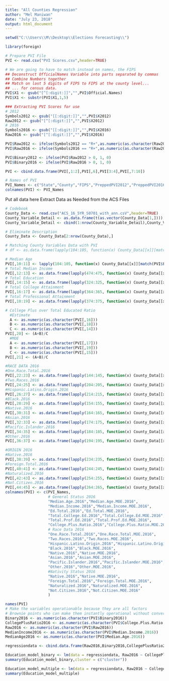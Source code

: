 ```yaml
---
title: "All Counties Regression"
author: "Mel Maniwan"
date: "July 23, 2018"
output: html_document
---
```


```r
setwd("C:\\Users\\M\\Desktop\\Elections Forecasting\\")

library(foreign)

# Prepare PVI File
PVI <- read.csv("PVI Scores.csv",header=TRUE)

# We are going to have to match instead on names, the FIPS
## Deconstruct OfficialNames Variable into parts separated by commas
## Combine Numbers together
## Match on last 5 digits of FIPS to FIPS at the county level...
## ... for census data.
PVI$X1 <- gsub("[^[:digit:]]","",PVI$Official.Names)
PVI$X1 <- substr(PVI$X1,1,5)

### Extracting PVI Scores for use
# 2012
Symbols2012 <- gsub("[[:digit:]]","",PVI$X2012)
Raw2012 <- gsub("[^[:digit:]]","",PVI$X2012)
# 2016
Symbols2016 <- gsub("[[:digit:]]","",PVI$X2016)
Raw2016 <- gsub("[^[:digit:]]","",PVI$X2016)

PVI$Raw2012 <- ifelse(Symbols2012 == "R+",as.numeric(as.character(Raw2012)),-1*as.numeric(as.character(Raw2012)))
PVI$Raw2016 <- ifelse(Symbols2016 == "R+",as.numeric(as.character(Raw2016)),-1*as.numeric(as.character(Raw2016)))

PVI$Binary2012 <- ifelse(PVI$Raw2012 > 0, 1, 0)
PVI$Binary2016 <- ifelse(PVI$Raw2016 > 0, 1, 0)

PVI <- cbind.data.frame(PVI[,1:2],PVI[,6],PVI[3:4],PVI[,7:10])

# Names of PVI 
PVI_Names <- c("State","County","FIPS","PreppedPVI2012","PreppedPVI2016","Raw2012","Raw2016","Binary2012","Binary2016")
colnames(PVI) <- PVI_Names
```


Put all data here
Extract Data as Needed from the ACS Files
```r
# Codebook
County_Data <- read.csv("ACS_16_5YR_S0701_with_ann.csV",header=TRUE)
County_Variable_Detail <- as.data.frame(t(as.vector(County_Data[1,])))
County_Variable_Detail <- cbind(1:nrow(County_Variable_Detail),County_Variable_Detail)

# Eliminate Description
County_Data <- County_Data[2:nrow(County_Data),]

# Matching County Variables Data with PVI
# df <- as.data.frame(lapply(104:105, function(x) County_Data[[x]][match(PVI$FIPS, County_Data$GEO.id2)]))

# Median Age
PVI[,10:11] <- lapply(104:105, function(x) County_Data[[x]][match(PVI$FIPS, County_Data$GEO.id2)])
# Total Median Income
PVI[,12:13] <- as.data.frame(lapply(474:475, function(x) County_Data[[x]][match(PVI$FIPS, County_Data$GEO.id2)]))
# Total Education
PVI[,14:15] <- as.data.frame(lapply(324:325, function(x) County_Data[[x]][match(PVI$FIPS, County_Data$GEO.id2)]))
# Total College Attainment
PVI[,16:17] <- as.data.frame(lapply(364:365, function(x) County_Data[[x]][match(PVI$FIPS, County_Data$GEO.id2)]))
# Total Professional Attainment
PVI[,18:19] <- as.data.frame(lapply(374:375, function(x) County_Data[[x]][match(PVI$FIPS, County_Data$GEO.id2)]))

# College Plus over Total Educated Ratio
  #Estimate
  A <- as.numeric(as.character(PVI[,16]))
  B <- as.numeric(as.character(PVI[,18]))
  C <- as.numeric(as.character(PVI[,14]))
PVI[,20] <- (A+B)/C
  #MOE
  A <- as.numeric(as.character(PVI[,17]))
  B <- as.numeric(as.character(PVI[,19]))
  C <- as.numeric(as.character(PVI[,15]))
PVI[,21] <- (A+B)/C 

#RACE DATA 2016
#One.Race.Total.2016
PVI[,22:23] <- as.data.frame(lapply(144:145, function(x) County_Data[[x]][match(PVI$FIPS, County_Data$GEO.id2)]))
#Two.Races.2016
PVI[,24:25] <- as.data.frame(lapply(204:205, function(x) County_Data[[x]][match(PVI$FIPS, County_Data$GEO.id2)]))
#Hispanic.Latino.Origin.2016
PVI[,26:27] <- as.data.frame(lapply(214:215, function(x) County_Data[[x]][match(PVI$FIPS, County_Data$GEO.id2)]))
#Black.2016
PVI[,28:29] <- as.data.frame(lapply(154:155, function(x) County_Data[[x]][match(PVI$FIPS, County_Data$GEO.id2)]))
#Native.2016
PVI[,30:31] <- as.data.frame(lapply(164:165, function(x) County_Data[[x]][match(PVI$FIPS, County_Data$GEO.id2)]))
#Asian.2016
PVI[,32:33] <- as.data.frame(lapply(174:175, function(x) County_Data[[x]][match(PVI$FIPS, County_Data$GEO.id2)]))
#Pacific.Islander.2016
PVI[,34:35] <- as.data.frame(lapply(184:185, function(x) County_Data[[x]][match(PVI$FIPS, County_Data$GEO.id2)]))
#Other.2016
PVI[,36:37] <- as.data.frame(lapply(194:195, function(x) County_Data[[x]][match(PVI$FIPS, County_Data$GEO.id2)]))

#ORIGIN 2016
#Native.2016
PVI[,38:39] <- as.data.frame(lapply(234:235, function(x) County_Data[[x]][match(PVI$FIPS, County_Data$GEO.id2)]))
#Foreign.Total.2016
PVI[,40:41] <- as.data.frame(lapply(244:245, function(x) County_Data[[x]][match(PVI$FIPS, County_Data$GEO.id2)]))
#Naturalized.2016
PVI[,42:43] <- as.data.frame(lapply(254:255, function(x) County_Data[[x]][match(PVI$FIPS, County_Data$GEO.id2)]))
#Not.Citizen.2016
PVI[,44:45] <- as.data.frame(lapply(264:265, function(x) County_Data[[x]][match(PVI$FIPS, County_Data$GEO.id2)]))
colnames(PVI) <- c(PVI_Names,
                   # General Status 2016
                   "Median.Age.2016","Median.Age.MOE.2016", 
                   "Median.Income.2016","Median.Income.MOE.2016",
                   "Ed.Total.2016","Ed.Total.MOE.2016",
                   "Total.College.Ed.2016","Total.College.Ed.MOE.2016",
                   "Total.Prof.Ed.2016","Total.Prof.Ed.MOE.2016",
                   "College.Plus.Ratio.2016","College.Plus.Ratio.MOE.2016",
                   # Race Data 2016
                   "One.Race.Total.2016","One.Race.Total.MOE.2016", 
                   "Two.Races.2016","Two.Races.MOE.2016",
                   "Hispanic.Latino.Origin.2016","Hispanic.Latino.Origin.MOE.2016",
                   "Black.2016","Black.MOE.2016",
                   "Native.2016","Native.MOE.2016",
                   "Asian.2016","Asian.MOE.2016",
                   "Pacific.Islander.2016","Pacific.Islander.MOE.2016",
                   "Other.2016","Other.MOE.2016",
                   #Nativity Status 2016
                   "Native.2016","Native.MOE.2016",
                   "Foreign.Total.2016","Foreign.Total.MOE.2016",
                   "Naturalized.2016","Naturalized.MOE.2016",
                   "Not.Citizen.2016","Not.Citizen.MOE.2016"
                   )

```


```R
names(PVI)
# Make the variables operationable because they are all factors
# Brownie points who can make them instantly operational without conversion.
Binary2016 <- as.numeric(as.character(PVI$Binary2016))
CollegePlusRatio2016 <- as.numeric(as.character(PVI$College.Plus.Ratio.2016))
Raw2016 <- as.numeric(as.character(PVI$Raw2016))
MedianIncome2016 <- as.numeric(as.character(PVI$Median.Income.2016))
MedianAge2016 <- as.numeric(as.character(PVI$Median.Age.2016))

regressiondata <- cbind.data.frame(Raw2016,Binary2016,CollegePlusRatio2016,MedianIncome2016,MedianAge2016)

Education_model_binary <- lm(data = regressiondata, Raw2016 ~ CollegePlusRatio2016)
summary(Education_model_binary,cluster = c("cluster"))

Education_model_multiple <- lm(data = regressiondata, Raw2016 ~ CollegePlusRatio2016 + MedianIncome2016 + MedianAge2016)
summary(Education_model_multiple)
```
